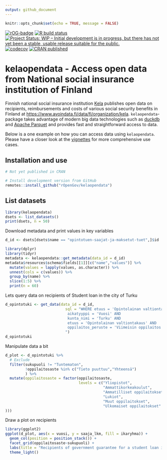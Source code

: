 ```yaml
---
output: github_document
---
```


```r
knitr::opts_chunk$set(echo = TRUE, message = FALSE)
```


<!-- badges: start -->
  [![rOG-badge](https://ropengov.github.io/rogtemplate/reference/figures/ropengov-badge.svg)](https://ropengov.org/)
  [![R build status](https://github.com/rOpenGov/geofi//workflows/R-CMD-check/badge.svg)](https://github.com/rOpenGov/geofi/actions/)
  [![Project Status: WIP – Initial development is in progress, but there has not yet been a stable, usable release suitable for the public.](https://www.repostatus.org/badges/latest/wip.svg)](https://www.repostatus.org/)
  [![codecov](https://codecov.io/gh/rOpenGov/geofi/branch/master/graph/badge.svg?token=yJSHHMSSKs)](https://app.codecov.io/gh/rOpenGov/kelaopendata)
[![CRAN published](https://www.r-pkg.org/badges/version/kelatools)](https://www.r-pkg.org/pkg/kelatools)
<!-- badges: end -->


# kelaopendata - Access open data from National social insurance institution of Finland

Finnish national social insurance institution [Kela](https://www.kela.fi/) publishes open data on recipients, reimbursements and costs of various social security benefits in Finland at <https://www.avoindata.fi/data/fi/organization/kela>. `kelaopendata`-package takes advantage of modern big data technologies such as [duckdb](https://duckdb.org/) and [Apache Parquet](https://parquet.apache.org/) and provides fast and straightforward access to data. 

Below is a one example on how you can access data using `kelaopendata`. Please have a closer look at the [vignettes](https://ropengov.github.io/kelaopendata/articles/index.html) for more comprehensive use cases. 


## Installation and use

```r
# Not yet published in CRAN

# Install development version from GitHub
remotes::install_github("rOpenGov/kelaopendata")
```


## List datasets

```r
library(kelaopendata)
dsets <- list_datasets()
print(dsets, n = 50)
```

Download metadata and print values in key variables

```r
d_id <- dsets[dsets$name == "opintotuen-saajat-ja-maksetut-tuet",]$id

library(dplyr)
library(tidyr)
metadata <- kelaopendata::get_metadata(data_id = d_id)
metadata$resources$schema$fields[[1]][c("name","values")] %>% 
  mutate(values = lapply(values, as.character)) %>%
  unnest(cols = c(values)) %>% 
  group_by(name) %>% 
  slice(1:5) %>% 
  print(n = 60)
```

Lets query data on recipients of Student loan in the city of Turku 

```r
d_opintotuki <- get_data(data_id = d_id, 
                           sql = "WHERE etuus = 'Opintolainan valtiontakaus' AND
                            aikatyyppi = 'Vuosi' AND
                            kunta_nimi = 'Turku' AND
                            etuus = 'Opintolainan valtiontakaus' AND
                            oppilaitos_peruste = 'Viimeisin oppilaitos'
                           ")
d_opintotuki
```

Manipulate data a bit

```r
d_plot <- d_opintotuki %>% 
  # Exclude
  filter(sukupuoli != "Tuntematon",
         !oppilaitosaste %in% c("Tieto puuttuu","Yhteensä")
         ) %>% 
  mutate(oppilaitosaste = factor(oppilaitosaste, 
                                 levels = c("Yliopistot",
                                            "Ammattikorkeakoulut",
                                            "Ammatilliset oppilaitokset", 
                                            "Lukiot", 
                                            "Muut oppilaitokset", 
                                            "Ulkomaiset oppilaitokset"
)))
```



Draw a plot on recipients


```r
library(ggplot2)
ggplot(d_plot, aes(x = vuosi, y = saaja_lkm, fill = ikaryhma)) +
  geom_col(position = position_stack()) + 
  facet_grid(oppilaitosaste~sukupuoli) +
  labs(title = "Recipients of government guarantee for a student loan in\nthe city of Turku in 2004 to 2024 by gender and type of institution") +
  theme_light()
```

